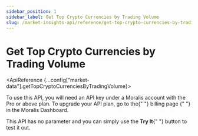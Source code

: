 ```yaml
---
sidebar_position: 1
sidebar_label: Get Top Crypto Currencies by Trading Volume
slug: /market-insights-api/reference/get-top-crypto-currencies-by-trading-volume
---
```



# Get Top Crypto Currencies by Trading Volume


<ApiBanner />

<ApiReference {...config["market-data"].getTopCryptoCurrenciesByTradingVolume}>
    <Admonition type="info" icon="💡" title="PREMIUM ENDPOINT">
        <p>
            To use this API, you will need an API key under a Moralis account
            with the Pro or above plan. To upgrade your API plan, go to the{" "}
            <Link href="https://admin.moralis.io/account/billing">
                billing page
            </Link>{" "}
            in the Moralis Dashboard.
        </p>
        <p>
            This API has no parameter and you can simply use the <b>Try It</b>{" "}
            button to test it out.
        </p>
    </Admonition>
</ApiReference>
